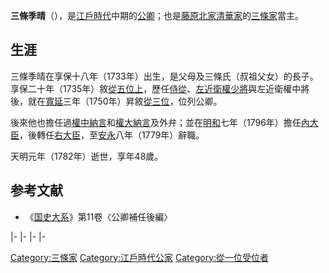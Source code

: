 {{東亞男性歷史人物
|名稱 = 三條季晴
|出生日期 = [[享保|享保]]十八年十月二十二（1733年11月28日）
|逝世日期 = [[天明_(日本)|天明]]元年十一月二十八（{{death date and age|1782|1|11|1733|11|28}}）
|法號 = 後誠心院皆空隨緣
|身份 = [[從一位|從一位]][[右大臣|右大臣]]
|主君 = [[櫻町天皇|櫻町天皇]]→[[桃園天皇|桃園天皇]]→[[後櫻町天皇|後櫻町天皇]]→[[後桃園天皇|後桃園天皇]]
|父親 = {{link-ja|三條實顯|三条実顕}}
|母親 = 三條氏
|正室 = 井伊氏
|正室之父 = {{link-ja|井伊直定|井伊直定}}
|子 = [[三條實起|三條實起]]、[[武者小路實純|武者小路實純]]
|女 = [[大炊御門家孝|大炊御門家孝]]妻
}}

{{japanese|japanese=三条 季晴|kana=さんじょう すえはる|romaji=Sanjou Sueharu|kyujitai=三條 季晴}}
'''三條季晴'''（{{bd|1733年|11月28日|1782年|1月11日}}），是[[江戶時代|江戶時代]]中期的[[公卿|公卿]]；也是[[藤原北家|藤原北家]][[清華家|清華家]]的[[三條家|三條家]]當主。

==生涯==
三條季晴在享保十八年（1733年）出生，是父母{{link-ja|三條實顯|三条実顕}}及三條氏（叔祖父{{link-ja|三條公充|三条公充}}女）的長子。享保二十年（1735年）敘[[從五位|從五位上]]，歷任[[侍從|侍從]]、[[近衛府|左近衛權少將]]與左近衛權中將後，就在[[寬延|寬延]]三年（1750年）昇敘[[從三位|從三位]]，位列公卿。

後來他也擔任過[[中納言|權中納言]]和[[大納言|權大納言]]及{{link-ja|踏歌節會|踏歌節会}}外弁；並在[[明和_(年號)|明和]]七年（1796年）擔任[[內大臣|內大臣]]，後轉任[[右大臣|右大臣]]，至[[安永|安永]]八年（1779年）辭職。

天明元年（1782年）逝世，享年48歲。

==参考文献==
*《[[国史大系|国史大系]]》第11卷〈公卿補任後編〉

{{start box|width=auto}}
{{s-pre}}
|-
{{s-before|{{link-ja|三條實顯|三条実顕}}}}
{{s-title|[[三條家|三條家]]當主|1773年1月11日－1782年1月11日}}
{{s-after|[[三條實起|三條實起]]}}
|-
{{s-off}}
|-
{{s-before|[[九條道前|九條道前]]}}
{{s-title|[[內大臣|內大臣]]|1770年9月22日－1771年5月29日}}
{{s-after|rows=2|[[一條輝良|一條輝良]]}}
|-
{{s-before|{{link-ja|醍醐經胤|醍醐経胤|醍醐兼潔}}}}
{{s-title|[[右大臣|右大臣]]|1779年3月1日－1779年5月15日}}
{{end box}}

{{三條家}}

[[Category:三條家|Category:三條家]]
[[Category:江戶時代公家|Category:江戶時代公家]]
[[Category:從一位受位者|Category:從一位受位者]]
